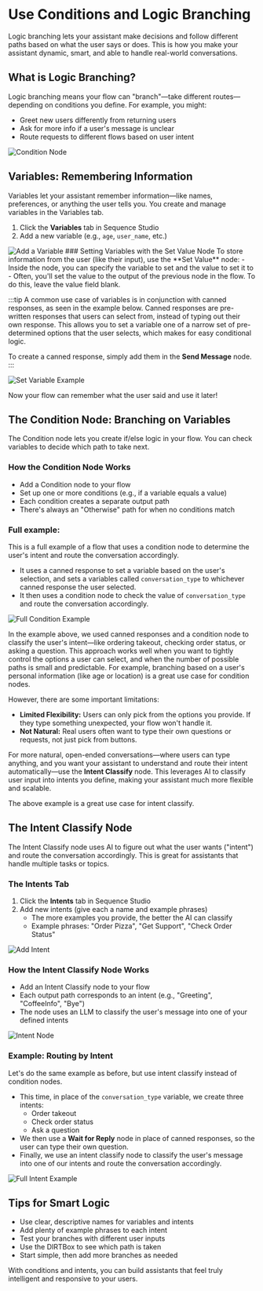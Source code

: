 # Use Conditions and Logic Branching

Logic branching lets your assistant make decisions and follow different paths based on what the user says or does. This is how you make your assistant dynamic, smart, and able to handle real-world conversations.

## What is Logic Branching?
Logic branching means your flow can "branch"—take different routes—depending on conditions you define. For example, you might:
- Greet new users differently from returning users
- Ask for more info if a user's message is unclear
- Route requests to different flows based on user intent

<img src="/images/common-tasks/condition-node.png" alt="Condition Node" />

## Variables: Remembering Information
Variables let your assistant remember information—like names, preferences, or anything the user tells you. You create and manage variables in the Variables tab.

1. Click the **Variables** tab in Sequence Studio
2. Add a new variable (e.g., `age`, `user_name`, etc.)

<img src="/images/common-tasks/add-variable.png" alt="Add a Variable" />
### Setting Variables with the Set Value Node
To store information from the user (like their input), use the **Set Value** node:
- Inside the node, you can specify the variable to set and the value to set it to
- Often, you'll set the value to the output of the previous node in the flow. To do this, leave the value field blank.

:::tip
A common use case of variables is in conjunction with canned responses, as seen in the example below. 
Canned responses are pre-written responses that users can select from, 
instead of typing out their own response. This allows you to set a variable 
one of a narrow set of pre-determined options that the user selects, which makes for easy conditional 
logic.

To create a canned response, simply add them in the **Send Message** node.
:::

<img src="/images/common-tasks/set-variable-example.png" alt="Set Variable Example" />

Now your flow can remember what the user said and use it later!

## The Condition Node: Branching on Variables
The Condition node lets you create if/else logic in your flow. You can check variables to decide which path to take next.

### How the Condition Node Works
- Add a Condition node to your flow
- Set up one or more conditions (e.g., if a variable equals a value)
- Each condition creates a separate output path
- There's always an "Otherwise" path for when no conditions match

### Full example: 
This is a full example of a flow that uses a condition node to determine the user's intent and route the conversation accordingly.
- It uses a canned response to set a variable based on the user's selection, and sets a variables called `conversation_type` to whichever canned response the user selected.
- It then uses a condition node to check the value of `conversation_type` and route the conversation accordingly.

<img src="/images/common-tasks/full-condition-example.png" alt="Full Condition Example" />

In the example above, we used canned responses and a condition node to classify the user's intent—like ordering takeout, checking order status, or asking a question. This approach works well when you want to tightly control the options a user can select, and when the number of possible paths is small and predictable.
For example, branching based on a user's personal information (like age or location) is a great use case for condition nodes.

However, there are some important limitations:
- **Limited Flexibility:** Users can only pick from the options you provide. If they type something unexpected, your flow won't handle it.
- **Not Natural:** Real users often want to type their own questions or requests, not just pick from buttons.

For more natural, open-ended conversations—where users can type anything, and you want your assistant to understand and route their intent automatically—use the **Intent Classify** node. This leverages AI to classify user input into intents you define, making your assistant much more flexible and scalable.

The above example is a great use case for intent classify.

## The Intent Classify Node
The Intent Classify node uses AI to figure out what the user wants ("intent") and route the conversation accordingly. This is great for assistants that handle multiple tasks or topics.

### The Intents Tab
1. Click the **Intents** tab in Sequence Studio
2. Add new intents (give each a name and example phrases)
    - The more examples you provide, the better the AI can classify
    - Example phrases: "Order Pizza", "Get Support", "Check Order Status"

<img src="/images/common-tasks/add-intent.png" alt="Add Intent" />

### How the Intent Classify Node Works
- Add an Intent Classify node to your flow
- Each output path corresponds to an intent (e.g., "Greeting", "CoffeeInfo", "Bye")
- The node uses an LLM to classify the user's message into one of your defined intents

<img src="/images/common-tasks/intent-node.png" alt="Intent Node" />

### Example: Routing by Intent
Let's do the same example as before, but use intent classify instead of condition nodes.
- This time, in place of the `conversation_type` variable, we create three intents:
    - Order takeout
    - Check order status
    - Ask a question
- We then use a **Wait for Reply** node in place of canned responses, so the user can type their own question.
- Finally, we use an intent classify node to classify the user's message into one of our intents and route the conversation accordingly.

<img src="/images/common-tasks/full-intent-example.png" alt="Full Intent Example" />

## Tips for Smart Logic
- Use clear, descriptive names for variables and intents
- Add plenty of example phrases to each intent
- Test your branches with different user inputs
- Use the DIRTBox to see which path is taken
- Start simple, then add more branches as needed

With conditions and intents, you can build assistants that feel truly intelligent and responsive to your users.
